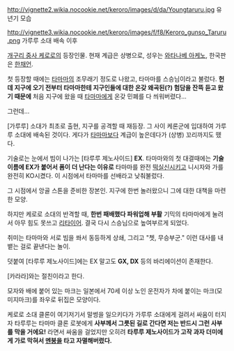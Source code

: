 http://vignette2.wikia.nocookie.net/keroro/images/d/da/Youngtaruru.jpg
유년기 모습

http://vignette3.wikia.nocookie.net/keroro/images/f/f8/Keroro_gunso_Taruru.png
가루루 소대 배속 이후

[[개구리 중사 케로로]]의 등장인물.
현재 계급은 상병으로, 성우는 [[와타나베 아케노]], 한국판은 [[한채언]].

첫 등장할 때에는 [[타마마]]의 조무래기 정도로 나왔고, 타마마를 스승님이라고 불렀다. '''헌데 지구에 오기 전부터 타마마한테 지구인들에 대한 온갖 왜곡된(?) 험담을 잔뜩 듣고 왔기 때문에''' 처음 지구에 왔을 때 [[타마마]]에게 온갖 민폐를 다 씌워버렸다...

그런데...

[가루루] 소대가 최초로 출현, 지구를 공격할 때 재등장. 그 사이 케론군에 입대하여 가루루 소대에 배속된 것이다. 게다가 [[타마마]]보다 계급이 높은데다가 (상병) 꼬리까지도 뗐다.

기술로는 눈에서 빔이 나가는 [타루루 제노사이드] '''EX'''. 타마마와의 첫 대결때에는 '''기술 이름에 EX가 붙어서 폼이 더 난다는 이유로''' 타마마를 완전 [[떡실신]]시키고 니시자와 가를 완전히 KO시켰다. 이 시점에서 타마마를 선배라고 낮춰불렀다.

그 시점에서 앙골 스톤을 준비한 장본인. 지구에 한번 놀러왔으니 그에 대한 대책을 마련한 모양.

하지만 케로로 소대의 반격할 때, '''한번 패배했다 파워업해 부활''' 기믹의 타마마에게 눌려서 아무 힘도 못쓰고 [[리타이어]]. 결국 다시 스승님으로 높여부르게 되었다.

취미는 타마마와 서로 빔을 쏴서 동등하게 상쇄, 그리고 "쳇, 무승부군." 이런 대사를 내뱉는 걸로 끝낸다는 놀이.

덧붙여 [타루루 제노사이드]에는 EX 말고도 '''GX, DX''' 등의 바리에이션이 존재한다.

[카라라]와는 절친이라고 한다.

모자와 배에 붙어 있는 마크는 일본에서 70세 이상 노인 운전자가 차에 붙이는 마크(모미지마크)를 좌우로 뒤집은 모양이다.

케로로 소대 클론이 여기저기서 말썽을 일으키다가 가루루 소대에게 걸려서 싸움이 터지자 타루루는 타마마 클론 로봇에게 '''사부께서 그릇된 길로 간다면 저는 반드시 그런 사부를 막을 거에요!''' 라면서 싸움을 걸었지만 오히려 '''타루루 제노사이드가 고작 과자 더미에게 가로 막혀서 [[멘붕]]을 타고 자멸해버렸다.'''
